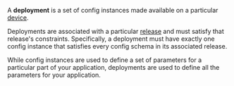 A **deployment** is a set of config instances made available on a particular [device](/docs/home/basics/vocabulary#device). 

Deployments are associated with a particular [release](/docs/home/basics/vocabulary#release) and must satisfy that release's constraints. Specifically, a deployment must have exactly one config instance that satisfies every config schema in its associated release.

While config instances are used to define a set of parameters for a particular part of your application, deployments are used to define all the parameters for your application.

